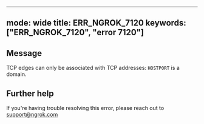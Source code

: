 
---
mode: wide
title: ERR_NGROK_7120
keywords: ["ERR_NGROK_7120", "error 7120"]
---

## Message
TCP edges can only be associated with TCP addresses: `HOSTPORT` is a domain.




## Further help
If you're having trouble resolving this error, please reach out to [support@ngrok.com](mailto:support@ngrok.com?subject=Help%20with%20ERR_NGROK_7120)

